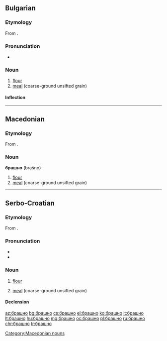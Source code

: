 ==Bulgarian==

===Etymology===
From {{etyl|sla-pro|bg}} {{m|sla-pro|*boršno}}.

===Pronunciation===
* {{IPA|/brəʃˈnɔ/|lang=bg}}

===Noun===
{{bg-noun|g=n|tr=brašnó}}

# [[flour]]
# [[meal]] (coarse-ground unsifted grain)

====Inflection====
{{bg-noun-n-a|брашн}}

----

==Macedonian==

===Etymology===
From {{etyl|sla-pro|mk}} {{m|sla-pro|*boršno}}.

===Noun===
'''брашно''' (brašno) {{g|n}}

# [[flour]]
# [[meal]] (coarse-ground unsifted grain)

[[Category:Macedonian nouns]]

----

==Serbo-Croatian==

===Etymology===
From {{etyl|sla-pro|sh}} {{m|sla-pro|*boršьno}}.

===Pronunciation===
* {{IPA|/brâʃno/|lang=sh}}
* {{hyphenation|бра|шно|lang=sh}}

===Noun===
{{sh-noun|g=n|head=бра̏шно|c|brašno|brȁšno}}

# {{context|uncountable|lang=sh}} [[flour]]
# {{context|uncountable|lang=sh}} [[meal]] (coarse-ground unsifted grain)

====Declension====
{{sh-decl-noun-unc|sc=Cyrl
|брашно
|брашна
|брашну
|брашно
|брашно
|брашну
|брашном
}}

[[az:брашно]]
[[bg:брашно]]
[[cs:брашно]]
[[el:брашно]]
[[ko:брашно]]
[[it:брашно]]
[[lt:брашно]]
[[hu:брашно]]
[[mg:брашно]]
[[oc:брашно]]
[[pl:брашно]]
[[ru:брашно]]
[[chr:брашно]]
[[tr:брашно]]